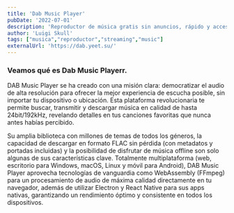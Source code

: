 ```yaml
---
title: 'Dab Music Player'
pubDate: '2022-07-01'
description: 'Reproductor de música gratis sin anuncios, rápido y accesible desde cualquier dispositivo.'
author: 'Luigi Skull'
tags: ["musica","reproductor","streaming","music"]
externalUrl: 'https://dab.yeet.su/' 
---
```



### Veamos qué es Dab Music Playerr.


DAB Music Player se ha creado con una misión clara: democratizar el audio de alta resolución para ofrecer la mejor experiencia de escucha posible, sin importar tu dispositivo o ubicación. Esta plataforma revolucionaria te permite buscar, transmitir y descargar música en calidad de hasta 24bit/192kHz, revelando detalles en tus canciones favoritas que nunca antes habías percibido. 

Su amplia biblioteca con millones de temas de todos los géneros, la capacidad de descargar en formato FLAC sin pérdida (con metadatos y portadas incluidas) y la posibilidad de disfrutar de música offline son solo algunas de sus características clave. Totalmente multiplataforma (web, escritorio para Windows, macOS, Linux y móvil para Android), DAB Music Player aprovecha tecnologías de vanguardia como WebAssembly (FFmpeg) para un procesamiento de audio de máxima calidad directamente en tu navegador, además de utilizar Electron y React Native para sus apps nativas, garantizando un rendimiento óptimo y consistente en todos los dispositivos.
